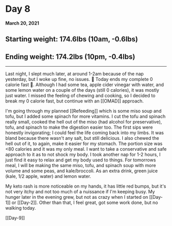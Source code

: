 # Day 8
**March 20, 2021**

## Starting weight: 174.6lbs (10am, -0.6lbs)
## Ending weight: 174.2lbs (10pm, -0.4lbs)
***

Last night, I slept much later, at around 1-2am because of the nap yesterday, but I woke up fine, no issues. 👏 Today ends my complete 0 calorie fast 💪. Although I had some tea, apple cider vinegar with water, and some lemon water on a couple of the days (still 0 calories), it was mostly just water. I missed the feeling of chewing and cooking, so I decided to break my 0 calorie fast, but continue with an [[OMAD]] approach. 

I'm going through my planned [[Refeeding]] which is some miso soup and tofu, but I added some spinach for more vitamins. I cut the tofu and spinach really small, cooked the hell out of the miso (had alcohol for preservative), tofu, and spinach to make the digestion easier too. The first sips were honestly invigorating; I could feel the life coming back into my limbs. It was bland because there wasn't any salt, but still delicious. I also chewed the hell out of it, to again, make it easier for my stomach. The portion size was <80 calories and it was my only meal. I want to take a conservative and safe approach to it as to not shock my body. I took another nap for 1-2 hours, I just find it easy to relax and get my body used to things. For tomorrows meal, I will be making the same miso, tofu, and spinach soup with more volume and some peas, and kale/broccoli. As an extra drink, green juice (kale, 1/2 apple, water) and lemon water. 

My keto rash is more noticeable on my hands, it has little red bumps, but it's not very itchy and not too much of a nuissance if I'm keeping busy. My hunger later in the evening grew, but not as crazy when I started on [[Day-1]] or [[Day-2]]. Other than that, I feel great, got some work done, but no walking today.

[[Day-9]]